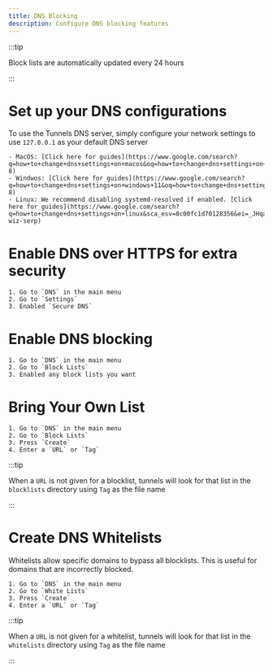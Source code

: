 ```yaml
---
title: DNS Blocking
description: Configure DNS blocking features
---
```


:::tip

Block lists are automatically updated every 24 hours

:::
# Set up your DNS configurations

To use the Tunnels DNS server, simply configure your network settings to use `127.0.0.1` as your default DNS server

```
- MacOS: [Click here for guides](https://www.google.com/search?q=how+to+change+dns+settings+on+macos&oq=how+to+change+dns+settings+on+macos&gs_lcrp=EgZjaHJvbWUyBggAEEUYOTIHCAEQABiABDIHCAIQABiABDIHCAMQABiABDIHCAQQABiABDIHCAUQABiABDIHCAYQABiABDIKCAcQABiLAxiABDIKCAgQABiLAxiABDIHCAkQABiABNIBCDQzODBqMWo3qAIAsAIA&sourceid=chrome&ie=UTF-8)
- Windwos: [Click here for guides](https://www.google.com/search?q=how+to+change+dns+settings+on+windows+11&oq=how+to+change+dns+settings+on+windows&gs_lcrp=EgZjaHJvbWUqBwgAEAAYgAQyBwgAEAAYgAQyBwgBEAAYgAQyCQgCEEUYORiABDIICAMQABgWGB4yCAgEEAAYFhgeMggIBRAAGBYYHjIICAYQABgWGB4yCAgHEAAYFhgeMgsICBAAGBYYHhiLAzILCAkQABgWGB4YiwPSAQg0MjAzajFqN6gCALACAA&sourceid=chrome&ie=UTF-8)
- Linux: We recommend disabling systemd-resolved if enabled. [Click here for guides](https://www.google.com/search?q=how+to+change+dns+settings+on+linux&sca_esv=8c00fc1d70128356&ei=_JHqaIjvLfSxhbIP57OPmQY&ved=0ahUKEwiI3duQ1JyQAxX0WEEAHefZI2MQ4dUDCBE&uact=5&oq=how+to+change+dns+settings+on+linux&gs_lp=Egxnd3Mtd2l6LXNlcnAaAhgCIiNob3cgdG8gY2hhbmdlIGRucyBzZXR0aW5ncyBvbiBsaW51eDIFEAAYgAQyBhAAGBYYHjIGEAAYFhgeMgYQABgWGB4yBhAAGBYYHjIGEAAYFhgeMgYQABgWGB4yBhAAGBYYHjIGEAAYFhgeMgYQABgWGB5IjA9QrAZYkQ5wAXgBkAEAmAG9AaABygeqAQMwLji4AQPIAQD4AQGYAgmgAuEHwgIKEAAYsAMY1gQYR8ICBRAhGKABwgILEAAYgAQYkQIYigXCAg4QABiABBiRAhiKBRiLA8ICCBAAGIAEGIsDwgIJEAAYFhiLAxgewgIIEAAYFhgKGB6YAwCIBgGQBgiSBwMxLjigB908sgcDMC44uAffB8IHAzEuOMgHDw&sclient=gws-wiz-serp)
```


# Enable DNS over HTTPS for extra security

```
1. Go to `DNS` in the main menu
2. Go to `Settings`
3. Enabled `Secure DNS`
```

# Enable DNS blocking

```
1. Go to `DNS` in the main menu
2. Go to `Block Lists`
3. Enabled any block lists you want
```

# Bring Your Own List

```
1. Go to `DNS` in the main menu
2. Go to `Block Lists`
3. Press `Create`
4. Enter a `URL` or `Tag`
```

:::tip

When a `URL` is not given for a blocklist, tunnels will look for that list in the `blocklists` directory using `Tag` as the file name

:::

# Create DNS Whitelists

Whitelists allow specific domains to bypass all blocklists. This is useful for domains that are incorrectly blocked.

```
1. Go to `DNS` in the main menu
2. Go to `White Lists`
3. Press `Create`
4. Enter a `URL` or `Tag`
```

:::tip

When a `URL` is not given for a whitelist, tunnels will look for that list in the `whitelists` directory using `Tag` as the file name

:::


